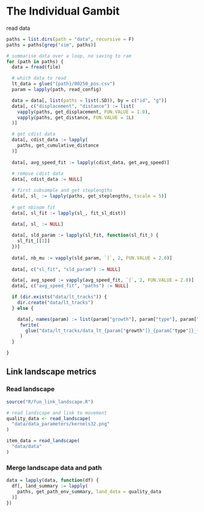 
# The Individual Gambit

read data

```r
paths = list.dirs(path = "data", recursive = F)
paths = paths[grep("sim", paths)]
```

```r
# summarise data over a loop, no saving to ram
for (path in paths) {
  data = fread(file)

  # which data to read
  lt_data = glue("{path}/00250_pos.csv")
  param = lapply(path, read_config)

  data = data[, list(paths = list(.SD)), by = c("id", "g")]
  data[, c("displacement", "distance") := list(
    vapply(paths, get_displacement, FUN.VALUE = 1.0),
    vapply(paths, get_distance, FUN.VALUE = 1L)
  )]

  # get cdist data
  data[, cdist_data := lapply(
    paths, get_cumulative_distance
  )]
  
  data[, avg_speed_fit := lapply(cdist_data, get_avg_speed)]
  
  # remove cdist data
  data[, cdist_data := NULL]

  # first subsample and get steplengths
  data[, sl_ := lapply(paths, get_steplengths, tscale = 5)]
  
  # get nbinom fit
  data[, sl_fit := lapply(sl_, fit_sl_dist)]
  
  data[, sl_ := NULL]

  data[, sld_param := lapply(sl_fit, function(sl_fit_) {
    sl_fit_[[1]]
  })]
  
  data[, nb_mu := vapply(sld_param, `[`, 2, FUN.VALUE = 2.0)]
  
  data[, c("sl_fit", "sld_param") := NULL]

  data[, avg_speed := vapply(avg_speed_fit, `[`, 2, FUN.VALUE = 2.0)]
  data[, c("avg_speed_fit", "paths") := NULL]

  if (dir.exists("data/lt_tracks")) {
    dir.create("data/lt_tracks")
  } else {

    data[, names(param) := list(param["growth"], param["type"], param["rep_"])]
     fwrite(
       glue("data/lt_tracks/data_lt_{param["growth"]}_{param["type"]}_{param["rep_"]}")
     )
  }

}
```

## Link landscape metrics

### Read landscape

```r
source("R/fun_link_landscape.R")

# read landscape and link to movement
quality_data <- read_landscape(
  "data/data_parameters/kernels32.png"
)

item_data = read_landscape(
  "data/data"
)
```

### Merge landscape data and path

```r
data = lapply(data, function(df) {
  df[, land_summary := lapply(
    paths, get_path_env_summary, land_data = quality_data
  )]
})
```
